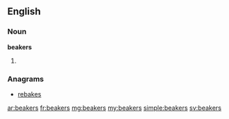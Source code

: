 ==English==

===Noun===
'''beakers'''

# {{plural of|beaker}}

===Anagrams===
* [[rebakes#English|rebakes]]

[[ar:beakers]]
[[fr:beakers]]
[[mg:beakers]]
[[my:beakers]]
[[simple:beakers]]
[[sv:beakers]]